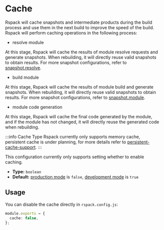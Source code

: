 # Cache

Rspack will cache snapshots and intermediate products during the build process and use them in the next build to improve the speed of the build. Rspack will perform caching operations in the following process:

- resolve module

At this stage, Rspack will cache the results of module resolve requests and generate snapshots. When rebuilding, it will directly reuse valid snapshots to obtain results. For more snapshot configurations, refer to [snapshot.resolve](config/snapshot#snapshotresolve).

- build module

At this stage, Rspack will cache the results of module build and generate snapshots. When rebuilding, it will directly reuse valid snapshots to obtain results. For more snapshot configurations, refer to [snapshot.module](config/snapshot#snapshotmodule).

- module code generation

At this stage, Rspack will cache the final code generated by the module, and if the module has not changed, it will directly reuse the generated code when rebuilding.

:::info Cache Type
Rspack currently only supports memory cache, persistent cache is under planning, for more details refer to [persistent-cache-support](/misc/roadmap/planning#persistent-cache-support).
:::

This configuration currently only supports setting whether to enable caching.

- **Type:** `boolean`
- **Default:** [production mode](config/mode#production) is `false`, [development mode](config/mode#development) is `true`

## Usage

You can disable the cache directly in `rspack.config.js`:

```ts title="rspack.config.js"
module.exports = {
  cache: false,
};
```
